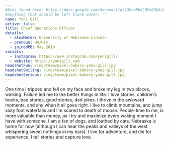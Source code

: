 ```yaml
---
#bios found here: https://docs.google.com/document/d/13UuePbGLRF4G5b5JoEe2Vua3NukZ1-QwRW4Oisnd8lI/edit#
#anything that should be left blank enter: ''
name: Yoni Gill
active: false
title: Chief Operations Officer
details:
  - almaMater: University of Nebraska-Lincoln
  - pronoun: He/Him
  - joinedPB: May 2019
socials:
  - instagram: https://www.instagram.com/yonigill/
  - website: https://yonigill.com
headshotFun: /img/team/pixel-bakery-yoni-gill.jpg
headshotSmiling: /img/team/pixel-bakery-yoni-gill.jpg
headshotSerious: /img/team/pixel-bakery-yoni-gill.jpg
---
```


One time I tripped and fell on my face and broke my leg in two places, walking. Failure led me to the better things in life. I love stories, children’s books, bad stories, good stories, dad jokes. I thrive in the awkward moments, and shy when it all goes right. I live to climb mountains, and jump sixty foot waterfalls and I’m scared to death of moose. People-time to me, is more valuable than money, as I try and maximize every waking moment I have with someone. I am a fan of dogs, and loathed by cats.  Nebraska is home for now (although I can hear the peaks and valleys of the west whispering sweet nothings in my ears). I live for adventure, and die for experience. I tell stories and capture love.